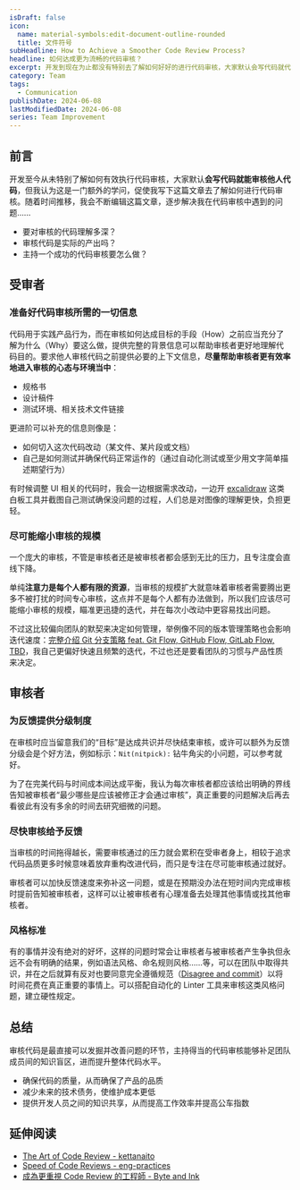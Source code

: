 ```yaml
---
isDraft: false
icon:
  name: material-symbols:edit-document-outline-rounded
  title: 文件符号
subHeadline: How to Achieve a Smoother Code Review Process?
headline: 如何达成更为流畅的代码审核？
excerpt: 开发到现在为止都没有特别去了解如何好好的进行代码审核，大家默认会写代码就代表你也有能力去审核别人的代码，但我想这是一门额外的学习问题，从而促使我写下这篇文章去了解如何进行代码审核。审核代码是最直接可以养护并改善问题的阶段，主持得当的代码审核能够补足团队成员间的知识盲区进一步提升整体代码水平。
category: Team
tags:
  - Communication
publishDate: 2024-06-08
lastModifiedDate: 2024-06-08
series: Team Improvement
---
```


## 前言

开发至今从未特别了解如何有效执行代码审核，大家默认**会写代码就能审核他人代码**，但我认为这是一门额外的学问，促使我写下这篇文章去了解如何进行代码审核。随着时间推移，我会不断编辑这篇文章，逐步解决我在代码审核中遇到的问题……

- 要对审核的代码理解多深？
- 审核代码是实际的产出吗？
- 主持一个成功的代码审核要怎么做？

## 受审者

### 准备好代码审核所需的一切信息

代码用于实践产品行为，而在审核如何达成目标的手段（How）之前应当充分了解为什么（Why）要这么做，提供完整的背景信息可以帮助审核者更好地理解代码目的。要求他人审核代码之前提供必要的上下文信息，**尽量帮助审核者更有效率地进入审核的心态与环境当中**：

- 规格书
- 设计稿件
- 测试环境、相关技术文件链接

更进阶可以补充的信息则像是：

- 如何切入这次代码改动（某文件、某片段或文档）
- 自己是如何测试并确保代码正常运作的（通过自动化测试或至少用文字简单描述期望行为）

有时候调整 UI 相关的代码时，我会一边根据需求改动，一边开 [excalidraw](https://excalidraw.com/) 这类白板工具并截图自己测试确保没问题的过程，人们总是对图像的理解更快，负担更轻。

### 尽可能缩小审核的规模

一个庞大的审核，不管是审核者还是被审核者都会感到无比的压力，且专注度会直线下降。

单纯**注意力是每个人都有限的资源**，当审核的规模扩大就意味着审核者需要腾出更多不被打扰的时间专心审核，这点并不是每个人都有办法做到，所以我们应该尽可能缩小审核的规模，瞄准更迅捷的迭代，并在每次小改动中更容易找出问题。

不过这比较偏向团队的默契来决定如何管理，举例像不同的版本管理策略也会影响迭代速度：[完整介绍 Git 分支策略 feat. Git Flow, GitHub Flow, GitLab Flow, TBD](/post/trunk-based-development/)，我自己更偏好快速且频繁的迭代，不过也还是要看团队的习惯与产品性质来决定。

## 审核者

### 为反馈提供分级制度

在审核时应当留意我们的“目标”是达成共识并尽快结束审核，或许可以额外为反馈分级会是个好方法，例如标示：`Nit(nitpick):` 钻牛角尖的小问题，可以参考就好。

为了在完美代码与时间成本间达成平衡，我认为每次审核者都应该给出明确的界线告知被审核者“最少哪些是应该被修正才会通过审核”，真正重要的问题解决后再去看彼此有没有多余的时间去研究细微的问题。

### 尽快审核给予反馈

当审核的时间拖得越长，需要审核通过的压力就会累积在受审者身上，相较于追求代码品质更多时候意味着放弃重构改进代码，而只是专注在尽可能审核通过就好。

审核者可以加快反馈速度来弥补这一问题，或是在预期没办法在短时间内完成审核时提前告知被审核者，这样可以让被审核者有心理准备去处理其他事情或找其他审核者。

### 风格标准

有的事情并没有绝对的好坏，这样的问题时常会让审核者与被审核者产生争执但永远不会有明确的结果，例如语法风格、命名规则风格……等，可以在团队中取得共识，并在之后就算有反对也要同意完全遵循规范（[Disagree and commit](https://en.wikipedia.org/wiki/Disagree_and_commit)）以将时间花费在真正重要的事情上。可以搭配自动化的 Linter 工具来审核这类风格问题，建立硬性规定。

## 总结

审核代码是最直接可以发掘并改善问题的环节，主持得当的代码审核能够补足团队成员间的知识盲区，进而提升整体代码水平。

- 确保代码的质量，从而确保了产品的品质
- 减少未来的技术债务，使维护成本更低
- 提供开发人员之间的知识共享，从而提高工作效率并提高公车指数

## 延伸阅读

- [The Art of Code Review - kettanaito](https://kettanaito.com/blog/the-art-of-code-review)
- [Speed of Code Reviews - eng-practices](https://google.github.io/eng-practices/review/reviewer/speed.html)
- [成為更重視 Code Review 的工程師 - Byte and Ink](https://minglunwu.com/notes/2024/code_review.html/)
